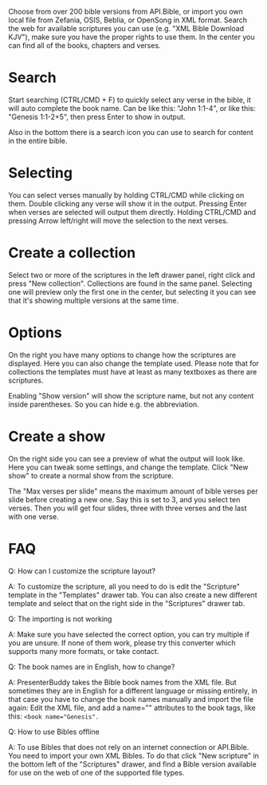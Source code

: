 Choose from over 200 bible versions from API.Bible, or import you own local file from Zefania, OSIS, Beblia, or OpenSong in XML format. Search the web for available scriptures you can use (e.g. "XML Bible Download KJV"), make sure you have the proper rights to use them. In the center you can find all of the books, chapters and verses.

# Search
Start searching (CTRL/CMD + F) to quickly select any verse in the bible, it will auto complete the book name. Can be like this: "John 1:1-4", or like this: "Genesis 1:1-2+5", then press Enter to show in output.

Also in the bottom there is a search icon you can use to search for content in the entire bible.

# Selecting
You can select verses manually by holding CTRL/CMD while clicking on them. Double clicking any verse will show it in the output. Pressing Enter when verses are selected will output them directly. Holding CTRL/CMD and pressing Arrow left/right will move the selection to the next verses.

# Create a collection
Select two or more of the scriptures in the left drawer panel, right click and press "New collection". Collections are found in the same panel. Selecting one will preview only the first one in the center, but selecting it you can see that it's showing multiple versions at the same time.

# Options
On the right you have many options to change how the scriptures are displayed. Here you can also change the template used. Please note that for collections the templates must have at least as many textboxes as there are scriptures.

<CardGroup cols="1">
  <Card title="TIP">
    Enabling "Show version" will show the scripture name, but not any content inside parentheses. So you can hide e.g. the abbreviation.
  </Card>
</CardGroup>

# Create a show
On the right side you can see a preview of what the output will look like. Here you can tweak some settings, and change the template. Click "New show" to create a normal show from the scripture.

The "Max verses per slide" means the maximum amount of bible verses per slide before creating a new one. Say this is set to 3, and you select ten verses. Then you will get four slides, three with three verses and the last with one verse.

# FAQ
Q: How can I customize the scripture layout?

A: To customize the scripture, all you need to do is edit the "Scripture" template in the "Templates" drawer tab. You can also create a new different template and select that on the right side in the "Scriptures" drawer tab.

Q: The importing is not working

A: Make sure you have selected the correct option, you can try multiple if you are unsure. If none of them work, please try this converter which supports many more formats, or take contact.

Q: The book names are in English, how to change?

A: PresenterBuddy takes the Bible book names from the XML file. But sometimes they are in English for a different language or missing entirely, in that case you have to change the book names manually and import the file again: Edit the XML file, and add a name="" attributes to the book tags, like this: `<book name="Genesis".`

Q: How to use Bibles offline

A: To use Bibles that does not rely on an internet connection or API.Bible. You need to import your own XML Bibles. To do that click "New scripture" in the bottom left of the "Scriptures" drawer, and find a Bible version available for use on the web of one of the supported file types.